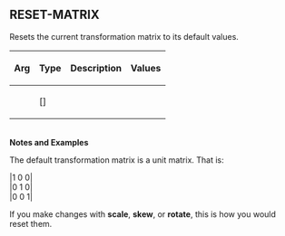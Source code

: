 == RESET-MATRIX== 

Resets the current transformation matrix to its default values.

{| cellspacing="1" cellpadding="4" border="0" style="background: black; color: black"
! bgcolor="silver" | Arg 
! bgcolor="silver" | Type 
! bgcolor="silver" | Description
! bgcolor="silver" | Values
|- 
| bgcolor="white" | 
| bgcolor="white" | []
| bgcolor="white" | 
| bgcolor="white" | 
|}
<br>'''Notes and Examples'''
<p>The default transformation matrix is a unit matrix. That is:</p>
<p>|1 0 0|<br>
|0 1 0|<br>
|0 0 1|</p>
<p>If you make changes with '''scale''', '''skew''', or '''rotate''', this is how you would reset them.</p>